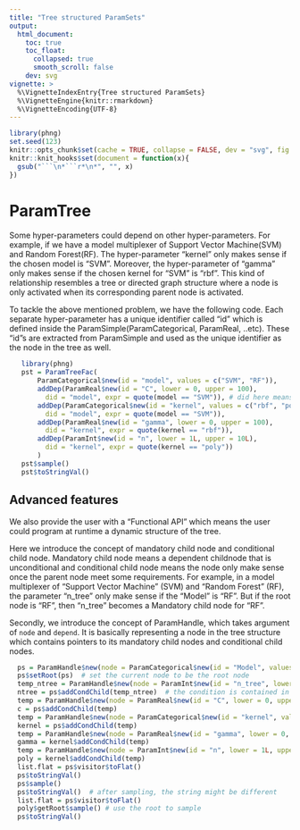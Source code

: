 ```yaml
---
title: "Tree structured ParamSets"
output:
  html_document:
    toc: true
    toc_float:
      collapsed: true
      smooth_scroll: false
    dev: svg
vignette: >
  %\VignetteIndexEntry{Tree structured ParamSets}
  %\VignetteEngine{knitr::rmarkdown}
  %\VignetteEncoding{UTF-8}
---
```


```r
library(phng)
set.seed(123)
knitr::opts_chunk$set(cache = TRUE, collapse = FALSE, dev = "svg", fig.height = 3.5)
knitr::knit_hooks$set(document = function(x){
  gsub("```\n*```r*\n*", "", x)
})
```

# ParamTree
Some hyper-parameters could depend on other hyper-parameters. For example, if we have a model multiplexer of Support Vector Machine(SVM) and Random Forest(RF). The hyper-parameter "kernel" only makes sense if the chosen model is "SVM". Moreover, the hyper-parameter of "gamma" only makes sense if the chosen kernel for "SVM" is "rbf". This kind of relationship resembles a tree or directed graph structure where a node is only activated when its corresponding parent node is activated. 

To tackle the above mentioned problem, we have the following code. Each separate hyper-parameter has a unique identifier called "id" which is defined inside the ParamSimple(ParamCategorical, ParamReal, ..etc). These "id"s are extracted from ParamSimple and used as the unique identifier as the node in the tree as well.

```r
   library(phng)
   pst = ParamTreeFac(
       ParamCategorical$new(id = "model", values = c("SVM", "RF")),
       addDep(ParamReal$new(id = "C", lower = 0, upper = 100), 
         did = "model", expr = quote(model == "SVM")), # did here means dependant id
       addDep(ParamCategorical$new(id = "kernel", values = c("rbf", "poly")), 
         did = "model", expr = quote(model == "SVM")),
       addDep(ParamReal$new(id = "gamma", lower = 0, upper = 100), 
         did = "kernel", expr = quote(kernel == "rbf")),
       addDep(ParamInt$new(id = "n", lower = 1L, upper = 10L), 
         did = "kernel", expr = quote(kernel == "poly"))
       )
   pst$sample()
   pst$toStringVal()
```


## Advanced features

We also provide the user with a "Functional API" which means the user could program at runtime a dynamic structure of the tree. 

Here we introduce the concept of mandatory child node and conditional child node. Mandatory child node means a dependent childnode that is unconditional and conditional child node means the node only make sense once the parent node meet some requirements. For example, in a model multiplexer of "Support Vector Machine" (SVM) and "Random Forest" (RF), the parameter "n_tree" only make sense if the "Model" is "RF". But if the root node is "RF", then "n_tree" becomes a Mandatory child node for "RF".

Secondly, we introduce the concept of ParamHandle, which takes argument of `node` and `depend`. It is basically representing a node in the tree structure which contains pointers to its mandatory child nodes and conditional child nodes.

```r
  ps = ParamHandle$new(node = ParamCategorical$new(id = "Model", values = c("SVM", "RF")))
  ps$setRoot(ps)  # set the current node to be the root node
  temp_ntree = ParamHandle$new(node = ParamInt$new(id = "n_tree", lower = 1L, upper = 10L), depend = list(id = "Model", val = "RF"))
  ntree = ps$addCondChild(temp_ntree)  # the condition is contained in temp_ntree§depend already
  temp = ParamHandle$new(node = ParamReal$new(id = "C", lower = 0, upper = 100), depend = list(id = "Model", val = "SVM"))
  c = ps$addCondChild(temp)
  temp = ParamHandle$new(node = ParamCategorical$new(id = "kernel", values = c("rbf", "poly")), depend = list(id = "Model", val = "SVM"))
  kernel = ps$addCondChild(temp)
  temp = ParamHandle$new(node = ParamReal$new(id = "gamma", lower = 0, upper = 100), depend = list(id = "kernel", val = "rbf"))
  gamma = kernel$addCondChild(temp)
  temp = ParamHandle$new(node = ParamInt$new(id = "n", lower = 1L, upper = 10L), depend = list(id = "kernel", val = "poly"))
  poly = kernel$addCondChild(temp)
  list.flat = ps$visitor$toFlat()
  ps$toStringVal()
  ps$sample()
  ps$toStringVal()  # after sampling, the string might be different
  list.flat = ps$visitor$toFlat()
  poly$getRoot$sample() # use the root to sample
  ps$toStringVal()
```


